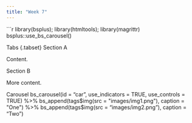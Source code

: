 ```yaml
---
title: "Week 7"
---
```


```r
library(bsplus); library(htmltools); library(magrittr)
bsplus::use_bs_carousel()

Tabs {.tabset}
Section A

Content.

Section B

More content.

Carousel
bs_carousel(id = "car", use_indicators = TRUE, use_controls = TRUE) %>%
  bs_append(tags$img(src = "images/img1.png"), caption = "One") %>%
  bs_append(tags$img(src = "images/img2.png"), caption = "Two")
  
  
